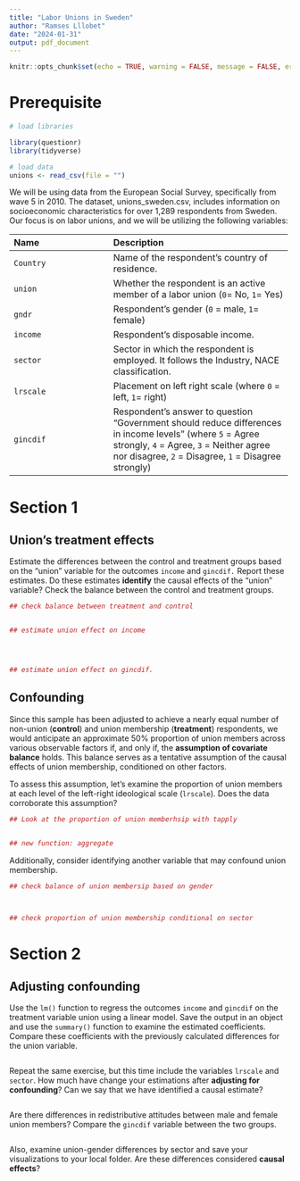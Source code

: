```yaml
---
title: "Labor Unions in Sweden"
author: "Ramses Lllobet"
date: "2024-01-31"
output: pdf_document
---
```


```r
knitr::opts_chunk$set(echo = TRUE, warning = FALSE, message = FALSE, error = FALSE)
```

# Prerequisite
```r

# load libraries

library(questionr)
library(tidyverse)

# load data
unions <- read_csv(file = "")
```


We will be using data from the European Social Survey, specifically from wave 5 in 2010. The dataset, unions_sweden.csv, includes information on socioeconomic characteristics for over 1,289 respondents from Sweden. Our focus is on labor unions, and we will be utilizing the following variables:

 -------------------------------- ----------------------------------------------------------
 Name                             Description
 -------------------------------- ----------------------------------------------------------
 `Country`                         Name of the respondent's country of residence.
 
 `union`                           Whether the respondent is an active member of a labor union (`0`= No, `1`= Yes)
 
 `gndr`                           Respondent's gender (`0` = male, `1`= female)
 
 `income`                         Respondent's disposable income.
 
 `sector`                         Sector in which the respondent is employed. It follows the Industry, NACE classification.
 
 `lrscale`                        Placement on left right scale (where `0` = left, `1`= right)
 
 `gincdif`                        Respondent's answer to question "Government should reduce differences in income levels" (where `5` = Agree strongly, `4` = Agree, `3` = Neither agree nor disagree, `2` = Disagree, `1` = Disagree strongly)
 
 -------------------------------------------------------------------------------------------


# Section 1

## Union's treatment effects

Estimate the differences between the control and treatment groups based on the "union" variable for the outcomes `income` and `gincdif.` Report these estimates. Do these estimates **identify** the causal effects of the "union" variable? Check the balance between the control and treatment groups.


```r

## check balance between treatment and control


## estimate union effect on income




## estimate union effect on gincdif.


```


## Confounding

Since this sample has been adjusted to achieve a nearly equal number of non-union (**control**) and union membership (**treatment**) respondents, we would anticipate an approximate 50% proportion of union members across various observable factors if, and only if, the **assumption of covariate balance** holds. This balance serves as a tentative assumption of the causal effects of union membership, conditioned on other factors. 

To assess this assumption, let's examine the proportion of union members at each level of the left-right ideological scale (`lrscale`). Does the data corroborate this assumption?

```r

## Look at the proportion of union memberhsip with tapply


## new function: aggregate


```

Additionally, consider identifying another variable that may confound union membership.

```r

## check balance of union membersip based on gender



## check proportion of union membership conditional on sector


```


# Section 2

## Adjusting confounding

Use the `lm()` function to regress the outcomes `income` and `gincdif` on the treatment variable union using a linear model. Save the output in an object and use the `summary()` function to examine the estimated coefficients. Compare these coefficients with the previously calculated differences for the union variable.

```r



```

Repeat the same exercise, but this time include the variables `lrscale` and `sector`. How much have change your estimations after **adjusting for confounding**? Can we say that we have identified a causal estimate?


```r


```


Are there differences in redistributive attitudes between male and female union members? Compare the `gincdif` variable between the two groups.

```r


```

Also, examine union-gender differences by sector and save your visualizations to your local folder. Are these differences considered **causal effects**?

```r


```

